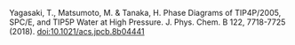Yagasaki, T., Matsumoto, M. & Tanaka, H.
Phase Diagrams of TIP4P/2005, SPC/E, and TIP5P Water at High Pressure. 
J. Phys. Chem. B  122, 7718-7725 (2018). 
[[doi:10.1021/acs.jpcb.8b04441]]
{{thumbnail2 jpcbfk_v122i031-2 120px.jpg,jpcbfk_v122i031-2 600px.jpg}}